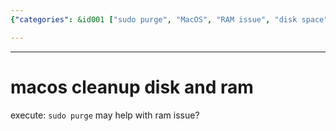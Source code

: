 ```yaml
---
{"categories": &id001 ["sudo purge", "MacOS", "RAM issue", "disk space", "system performance"], "category": "Troubleshooting", "date": "2023-02-18 14:23:43", "description": "This article gives detailed instructions on how to use the &grave;sudo purge&grave; command, which can help resolve a RAM issue on MacOS by cleaning up disk space and improving system performance. It is recommended for users who are experiencing issues related to low memory or slow system performance.", "tags": *id001, "title": "macos cleanup disk and ram"}

---
```


------

# macos cleanup disk and ram

execute: `sudo purge` may help with ram issue?

